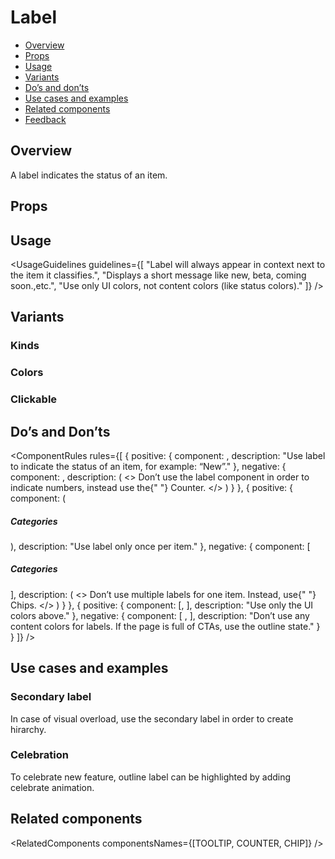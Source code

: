 
<Meta of={LabelStories} />

# Label

- [Overview](#overview)
- [Props](#props)
- [Usage](#usage)
- [Variants](#variants)
- [Do’s and don’ts](#dos-and-donts)
- [Use cases and examples](#use-cases-and-examples)
- [Related components](#related-components)
- [Feedback](#feedback)

## Overview

A label indicates the status of an item.

<Canvas of={LabelStories.Overview} />

## Props

<PropsTable />

## Usage

<UsageGuidelines
  guidelines={[
    "Label will always appear in context next to the item it classifies.",
    "Displays a short message like new, beta, coming soon.,etc.",
    "Use only UI colors, not content colors (like status colors)."
  ]}
/>

<TipCheckYourself />

## Variants

### Kinds

<Canvas of={LabelStories.Kinds} />

### Colors

<Canvas of={LabelStories.Colors} />

### Clickable

<Canvas of={LabelStories.Clickable} />

## Do’s and Don’ts

<ComponentRules
  rules={[
    {
      positive: {
        component: <Label text="New" />,
        description: "Use label to indicate the status of an item, for example: “New”."
      },
      negative: {
        component: <Label text="123" />,
        description: (
          <>
            Don’t use the label component in order to indicate numbers, instead use the{" "}
            <StorybookLink page="Feedback/Counter">Counter.</StorybookLink>
          </>
        )
      }
    },
    {
      positive: {
        component: (
          <div className="monday-storybook-label_inline-block">
            <h5 className="monday-storybook-label_title">Categories</h5>
            <Label text="new" />
          </div>
        ),
        description: "Use label only once per item."
      },
      negative: {
        component: [
          <div className="monday-storybook-label_block">
            <h5>Categories</h5>
            <div className="monday-storybook-label_inline-block">
              <Label text="Featured" />
              <Label text="CRM" />
              <Label text="Export" />
            </div>
          </div>
        ],
        description: (
          <>
            Don’t use multiple labels for one item. Instead, use{" "}
            <StorybookLink page="Data display/Chips">Chips.</StorybookLink>
          </>
        )
      }
    },
    {
      positive: {
        component: [<Label text="New" kind="line" />, <Label text="Beta" />],
        description: "Use only the UI colors above."
      },
      negative: {
        component: [
          <Label className="monday-storybook-label_bad-lable monday-storybook-label_purple" kind="line" text="Beta" />,
          <Label className="monday-storybook-label_bad-lable monday-storybook-label_pink" kind="line" text="Beta" />
        ],
        description: "Don’t use any content colors for labels. If the page is full of CTAs, use the outline state."
      }
    }
  ]}
/>

## Use cases and examples

### Secondary label

In case of visual overload, use the secondary label in order to create hirarchy.

<Canvas of={LabelStories.SecondaryLabel} />

### Celebration

To celebrate new feature, outline label can be highlighted by adding celebrate animation.

<Canvas of={LabelStories.Celebration} />

## Related components

<RelatedComponents componentsNames={[TOOLTIP, COUNTER, CHIP]} />

